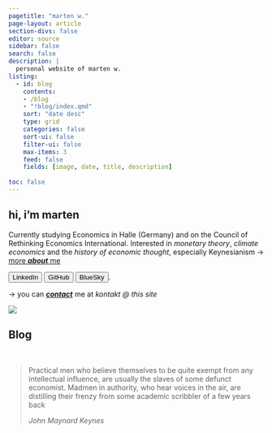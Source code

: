 ```yaml
---
pagetitle: "marten w."
page-layout: article
section-divs: false
editor: source
sidebar: false
search: false
description: | 
  personal website of marten w.
listing:
  - id: blog
    contents: 
    - /blog
    - "!blog/index.qmd"
    sort: "date desc"
    type: grid
    categories: false
    sort-ui: false
    filter-ui: false
    max-items: 3
    feed: false
    fields: [image, date, title, description]
    
toc: false
---
```


::: {.content-block}
::: grid

::: {.g-col-12 .g-col-lg-6}
# hi, i'm marten

Currently studying Economics in Halle (Germany) and on the Council of Rethinking Economics International. Interested in *monetary theory*, *climate economics* and the *history of economic thought*, especially Keynesianism → [more ***about*** me](about.qmd)

[`<button type="button">LinkedIn</button>`{=html}](https://www.linkedin.com/in/marten-w)
[`<button type="button">GitHub</button>`{=html}](https://github.com/skriptum)
[`<button type="button">BlueSky</button>`{=html}](https://bsky.app/profile/mwd.bsky.social).

→ you can [***contact***](contact.qmd) me at *kontakt @ this site*

:::


::: {.g-col-12 .g-col-lg-6}
![](images/profil_dunkel.webp)
:::

:::
:::

:::{.content-block}
<!-- Blog -->

## Blog


::: {#blog}
:::

:::

\

<!-- Quote -->

> Practical men who believe themselves to be quite exempt from any intellectual influence, are usually the slaves of some defunct economist. Madmen in authority, who hear voices in the air, are distilling their frenzy from some academic scribbler of a few years back
>
> *John Maynard Keynes*

